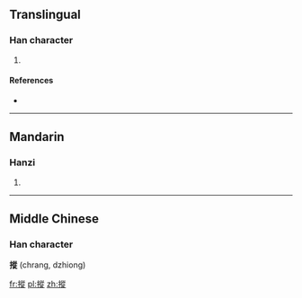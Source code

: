 ==Translingual==

===Han character===
{{Han char|rn=64|rad=手|as=11|sn=14|four=5808<sub>1</sub>|canj=手竹人人 (QHOO)}}

# {{defn|Han|sort=手11}}

====References====
* {{Han ref|kx=0449.160|dkj=12566|dj=0800.020|hdz=31947.150|uh=6450|ud=25680|bh=E1EC|bd=57836}}

----

==Mandarin==

===Hanzi===
{{cmn-hanzi|pin=[[chuāng]] ([[chuang1]])|wg=ch'uang<sup>1</sup>}}

# {{defn|lang=cmn|sort=手11}}

----

==Middle Chinese==
===Han character===
'''摐''' (chrang, dzhiong)

[[fr:摐]]
[[pl:摐]]
[[zh:摐]]